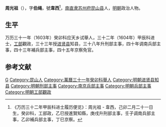 '''周光祖'''（{{bd|？||？|catIdx=}}），字'''伯绳'''，號'''韋西'''<ref>《万历三十二年甲辰科进士履历便览》：周光祖 - 韋西，己卯二月二十一日生，癸卯科，工部政，乙巳授進賢知縣，庚戌升刑部主事，壬子调南兵部主事，乙卯補兵部主事，丁巳京察。</ref>，[[南直隶|南直隶]][[苏州府|苏州府]][[昆山县|昆山县]]人，[[明朝|明朝]]政治人物。

== 生平 ==
万历三十一年（1603年）癸卯科应天乡试舉人，三十二年（1604年）甲辰科进士，[[工部|工部]]觀政，三十三年授[[进贤县|进贤县]]知县，三十八年升刑部主事，四十年调南兵部主事，四十三年補兵部主事，四十五年京察免官。

==参考文献==
{{reflist}}

{{萬曆三十二年甲辰科殿試金榜}}

{{Authority control}}

{{DEFAULTSORT:}}
[[Category:周姓|G]]
[[Category:昆山人|Category:昆山人]]
[[Category:萬曆三十一年癸卯科舉人|Category:萬曆三十一年癸卯科舉人]]
[[Category:明朝进贤县知县|Category:明朝进贤县知县]]
[[Category:明朝刑部主事|Category:明朝刑部主事]]
[[Category:南京兵部主事|Category:南京兵部主事]]
[[Category:明朝兵部主事|Category:明朝兵部主事]]
[[Category:明朝工部觀政|Category:明朝工部觀政]]
